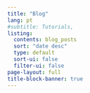 ```yaml
---
title: "Blog"
lang: pt
#subtitle: Tutorials, 
listing:
  contents: blog_posts
  sort: "date desc"
  type: default
  sort-ui: false
  filter-ui: false
page-layout: full
title-block-banner: true
---
```

